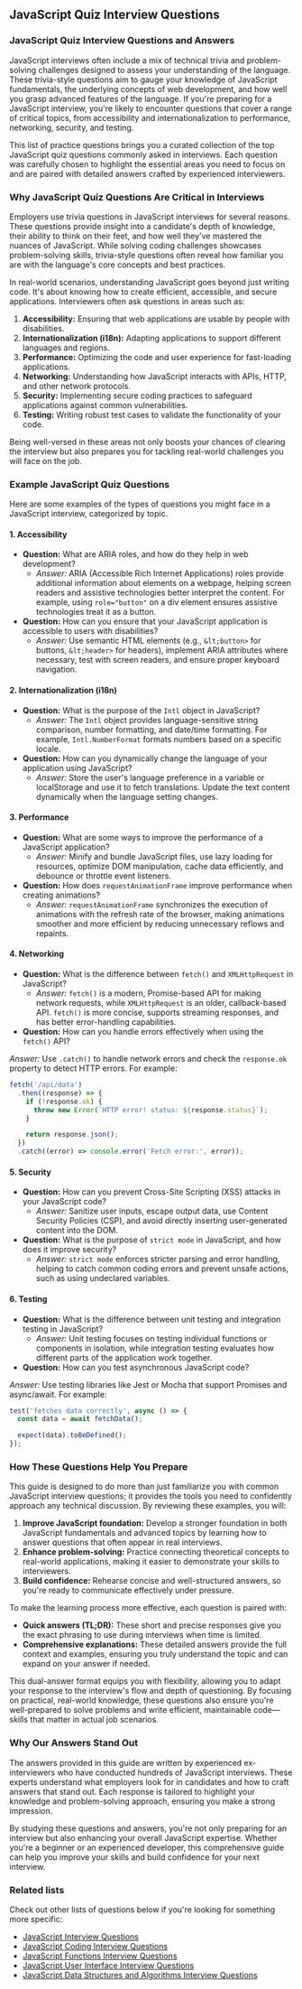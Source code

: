 ## JavaScript Quiz Interview Questions

### JavaScript Quiz Interview Questions and Answers

JavaScript interviews often include a mix of technical trivia and problem-solving challenges designed to assess your understanding of the language. These trivia-style questions aim to gauge your knowledge of JavaScript fundamentals, the underlying concepts of web development, and how well you grasp advanced features of the language. If you're preparing for a JavaScript interview, you're likely to encounter questions that cover a range of critical topics, from accessibility and internationalization to performance, networking, security, and testing.

This list of practice questions brings you a curated collection of the top JavaScript quiz questions commonly asked in interviews. Each question was carefully chosen to highlight the essential areas you need to focus on and are paired with detailed answers crafted by experienced interviewers.

### Why JavaScript Quiz Questions Are Critical in Interviews

Employers use trivia questions in JavaScript interviews for several reasons. These questions provide insight into a candidate's depth of knowledge, their ability to think on their feet, and how well they've mastered the nuances of JavaScript. While solving coding challenges showcases problem-solving skills, trivia-style questions often reveal how familiar you are with the language's core concepts and best practices.

In real-world scenarios, understanding JavaScript goes beyond just writing code. It's about knowing how to create efficient, accessible, and secure applications. Interviewers often ask questions in areas such as:

1. **Accessibility:** Ensuring that web applications are usable by people with disabilities.
2. **Internationalization (i18n):** Adapting applications to support different languages and regions.
3. **Performance:** Optimizing the code and user experience for fast-loading applications.
4. **Networking:** Understanding how JavaScript interacts with APIs, HTTP, and other network protocols.
5. **Security:** Implementing secure coding practices to safeguard applications against common vulnerabilities.
6. **Testing:** Writing robust test cases to validate the functionality of your code.

Being well-versed in these areas not only boosts your chances of clearing the interview but also prepares you for tackling real-world challenges you will face on the job.

### Example JavaScript Quiz Questions

Here are some examples of the types of questions you might face in a JavaScript interview, categorized by topic.

#### 1. Accessibility

- **Question:** What are ARIA roles, and how do they help in web development?
  - _Answer:_ ARIA (Accessible Rich Internet Applications) roles provide additional information about elements on a webpage, helping screen readers and assistive technologies better interpret the content. For example, using `role="button"` on a div element ensures assistive technologies treat it as a button.
- **Question:** How can you ensure that your JavaScript application is accessible to users with disabilities?
  - _Answer:_ Use semantic HTML elements (e.g., `&lt;button>` for buttons, `&lt;header>` for headers), implement ARIA attributes where necessary, test with screen readers, and ensure proper keyboard navigation.

#### 2. Internationalization (i18n)

- **Question:** What is the purpose of the `Intl` object in JavaScript?
  - _Answer:_ The `Intl` object provides language-sensitive string comparison, number formatting, and date/time formatting. For example, `Intl.NumberFormat` formats numbers based on a specific locale.
- **Question:** How can you dynamically change the language of your application using JavaScript?
  - _Answer:_ Store the user's language preference in a variable or localStorage and use it to fetch translations. Update the text content dynamically when the language setting changes.

#### 3. Performance

- **Question:** What are some ways to improve the performance of a JavaScript application?
  - _Answer:_ Minify and bundle JavaScript files, use lazy loading for resources, optimize DOM manipulation, cache data efficiently, and debounce or throttle event listeners.
- **Question:** How does `requestAnimationFrame` improve performance when creating animations?
  - _Answer:_ `requestAnimationFrame` synchronizes the execution of animations with the refresh rate of the browser, making animations smoother and more efficient by reducing unnecessary reflows and repaints.

#### 4. Networking

- **Question:** What is the difference between `fetch()` and `XMLHttpRequest` in JavaScript?
  - _Answer:_ `fetch()` is a modern, Promise-based API for making network requests, while `XMLHttpRequest` is an older, callback-based API. `fetch()` is more concise, supports streaming responses, and has better error-handling capabilities.
- **Question:** How can you handle errors effectively when using the `fetch()` API?

_Answer:_ Use `.catch()` to handle network errors and check the `response.ok` property to detect HTTP errors. For example:

```js
fetch('/api/data')
  .then((response) => {
    if (!response.ok) {
      throw new Error(`HTTP error! status: ${response.status}`);
    }

    return response.json();
  })
  .catch((error) => console.error('Fetch error:', error));
```

#### 5. Security

- **Question:** How can you prevent Cross-Site Scripting (XSS) attacks in your JavaScript code?
  - _Answer:_ Sanitize user inputs, escape output data, use Content Security Policies (CSP), and avoid directly inserting user-generated content into the DOM.
- **Question:** What is the purpose of `strict mode` in JavaScript, and how does it improve security?
  - _Answer:_ `strict mode` enforces stricter parsing and error handling, helping to catch common coding errors and prevent unsafe actions, such as using undeclared variables.

#### 6. Testing

- **Question:** What is the difference between unit testing and integration testing in JavaScript?
  - _Answer:_ Unit testing focuses on testing individual functions or components in isolation, while integration testing evaluates how different parts of the application work together.
- **Question:** How can you test asynchronous JavaScript code?

_Answer:_ Use testing libraries like Jest or Mocha that support Promises and async/await. For example:

```js
test('fetches data correctly', async () => {
  const data = await fetchData();

  expect(data).toBeDefined();
});
```

### How These Questions Help You Prepare

This guide is designed to do more than just familiarize you with common JavaScript interview questions; it provides the tools you need to confidently approach any technical discussion. By reviewing these examples, you will:

1. **Improve JavaScript foundation:** Develop a stronger foundation in both JavaScript fundamentals and advanced topics by learning how to answer questions that often appear in real interviews.
2. **Enhance problem-solving:** Practice connecting theoretical concepts to real-world applications, making it easier to demonstrate your skills to interviewers.
3. **Build confidence:** Rehearse concise and well-structured answers, so you're ready to communicate effectively under pressure.

To make the learning process more effective, each question is paired with:

- **Quick answers (TL;DR):** These short and precise responses give you the exact phrasing to use during interviews when time is limited.
- **Comprehensive explanations:** These detailed answers provide the full context and examples, ensuring you truly understand the topic and can expand on your answer if needed.

This dual-answer format equips you with flexibility, allowing you to adapt your response to the interview's flow and depth of questioning. By focusing on practical, real-world knowledge, these questions also ensure you're well-prepared to solve problems and write efficient, maintainable code—skills that matter in actual job scenarios.

### Why Our Answers Stand Out

The answers provided in this guide are written by experienced ex-interviewers who have conducted hundreds of JavaScript interviews. These experts understand what employers look for in candidates and how to craft answers that stand out. Each response is tailored to highlight your knowledge and problem-solving approach, ensuring you make a strong impression.

By studying these questions and answers, you're not only preparing for an interview but also enhancing your overall JavaScript expertise. Whether you're a beginner or an experienced developer, this comprehensive guide can help you improve your skills and build confidence for your next interview.

### Related lists

Check out other lists of questions below if you're looking for something more specific:

- [JavaScript Interview Questions](/javascript-interview-questions)
- [JavaScript Coding Interview Questions](/javascript-coding-interview-questions)
- [JavaScript Functions Interview Questions](/javascript-functions-interview-questions)
- [JavaScript User Interface Interview Questions](/javascript-ui-interview-questions)
- [JavaScript Data Structures and Algorithms Interview Questions](/javascript-dsa-interview-questions)
